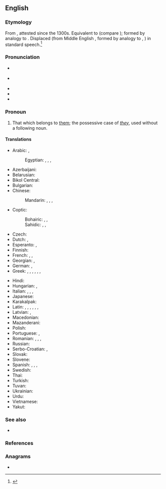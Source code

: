 ==English==

===Etymology===
From {{inh|en|enm|theires}}, attested since the 1300s. Equivalent to {{suffix|en|their|s}} (compare {{m|en|-'s}}); formed by analogy to {{m|en|his}}. Displaced {{m|en|theirn}} (from Middle English {{m|enm|theiren}}, formed by analogy to {{m|en|mine}}, {{m|en|thine}}) in standard speech.<ref>{{R:Etymonline}}</ref>

===Pronunciation===
* {{a|UK}} {{IPA|en|/ðɛəz/|/ðɛːz/}}
* {{a|US}} {{IPA|en|/ðɛɚz/}}
* {{audio|en|en-us-theirs.ogg|Audio (US)}}
* {{rhymes|en|ɛə(r)z}}
* {{homophones|en|there's}}

===Pronoun===
{{head|en|pronoun|cat2=possessive pronouns|cat3=third person pronouns}}

# That which belongs to [[them]]; the possessive case of ''[[they]]'', used without a following noun.

====Translations====
{{trans-top|that which belongs to them}}
* Arabic: {{qualifier|belonging to two persons}} {{t|ar|لَهُمَا|m|f}}, {{qualifier|belonging to many persons}} {{t|ar|لَهُم|m}} {{t|ar|لَهُن|f}}
*: Egyptian: {{t|arz|ليهم|tr=līhom|sc=Arab}}, {{t|arz|بتاعهم|m|tr=betāʿhom|sc=Arab}}, {{t|arz|بتاعتهم|f|tr=betāʿethom|sc=Arab}}, {{t|arz|بتوعهم|p|tr=betōʿhom|sc=Arab}}
* Azerbaijani: {{t|az|onlarınkı}}
* Belarusian: {{t|be|іх}}
* Bikol Central: {{t|bcl|sainda}} {{qualifier|before a noun}}
* Bulgarian: {{t|bg|те́хен}}
* Chinese:
*: Mandarin: {{t+|cmn|他們|alt=他們的|sc=Hani}}, {{t+|cmn|他们|alt=他们的|tr=tāmen de|sc=Hani}}, {{t+|cmn|她們|alt=她們的|sc=Hani}}, {{t+|cmn|她们|alt=她们的|tr=tāmen de|sc=Hani}} {{qualifier|of females}}
* Coptic:
*: Bohairic: {{t|cop|ⲫⲱⲟⲩ|m}}, {{t|cop|ⲑⲱⲟⲩ|f}}, {{t|cop|ⲛⲟⲩⲟⲩ|p}}
*: Sahidic: {{t|cop|ⲡⲱⲟⲩ|m}}, {{t|cop|ⲧⲱⲟⲩ|f}}, {{t|cop|ⲛⲟⲩⲟⲩ|p}}
* Czech: {{t+|cs|jejich}}
* Dutch: {{t|nl|het hunne}}, {{t|nl|de hunne}}
* Esperanto: {{t|eo|la ilia}}, {{t|eo|la sia}}
* Finnish: {{t+|fi|heidän}}
* French: {{t+|fr|le leur|f}}, {{t+|fr|la leur|f}}, {{t+|fr|les leurs|m-p|f-p}}
* Georgian: {{t|ka|მათი|sc=Geor}}, {{t|ka|იმათი|sc=Geor}}
* German: {{t-check|de|ihrs}}, {{t-check|de|[[von]] [[ihnen]]}} <!-- was "von ihnen" - assumed sum-of-parts; if an idiom, use {{t}} instead of {{t-SOP}}. see [[User:Kephir/gadgets/xte#Translation_fixing]] -->
* Greek: {{t+|el|δικός|alt=δικός τους|m}}, {{t|el|δικιά|alt=δικιά τους|f}}, {{t+|el|δική|alt=δική τους|f}}, {{t+|el|δικό|alt=δικό τους|n}}, {{t+|el|δικοί|alt=δικοί τους|m-p}}, {{t+|el|δικές|alt=δικές τους|f-p}}, {{t+|el|δικά|alt=δικά τους|n-p}}
{{trans-mid}}
* Hindi: {{t+|hi|उनका}}
* Hungarian: {{t+|hu|övék}}, {{t|hu|övéik}}
* Italian: {{t|it|il loro|m}}, {{t|it|la loro|f}}, {{t|it|i loro|m-p}}, {{t|it|le loro|f-p}}
* Japanese: {{t+|ja|彼ら|alt=彼らの|tr=かれらの, karera no}}
* Karakalpak: {{t|kaa|oniki}}
* Latin: {{t+|la|suus}}, {{t+|la|eorum}}, {{t+|la|earum}}, {{t|la|illorum}}, {{t|la|illarum}}, {{t+|la|horum}}, {{t+|la|harum}}
* Latvian: {{t+|lv|viņu}}, {{t|lv|viņējs}}
* Macedonian: {{t|mk|нивен}}
* Mazanderani: {{t|mzn|وشونی|tr=vešuni|sc=ps-Arab}}
* Polish: {{t+|pl|ich}}
* Portuguese: {{t+|pt|seu}}, {{t+|pt|deles}}
* Romanian: {{t|ro|al lor|m}}, {{t|ro|a lor|f}}, {{t|ro|ai lor|m-p}}, {{t|ro|ale lor|f-p}}
* Russian: {{t+|ru|их}}
* Serbo-Croatian: {{t|sh|njihov}}, {{t|sh|њихов|sc=Cyrl}}
* Slovak: {{t+|sk|ich}}
* Slovene: {{t+|sl|njíhov}}
* Spanish: {{t+|es|suyo|m}}, {{t+|es|suya|f}}, {{t+|es|suyos|m-p}}, {{t+|es|suyas|f-p}}
* Swedish: {{t+|sv|deras}}
* Thai: {{t|th|ของเขา|tr=kŏng kăo}}
* Turkish: {{t|tr|onlarınki}}
* Tuvan: {{t|tyv|оларныы}}
* Ukrainian: {{t|uk|їх}}
* Urdu: {{t|ur|ان کا|tr=un kā}}
* Vietnamese: {{t|vi|của họ}}
* Yakut: {{t|sah|кинилэр киэннэрэ}}
{{trans-bottom}}

===See also===
* {{projectlink|wikipedia|They}}

===References===
<references/>

===Anagrams===
* {{anagrams|en|a=ehirst|Reiths|Rieths|Ritesh|Thiers|riseth|rithes|sireth}}